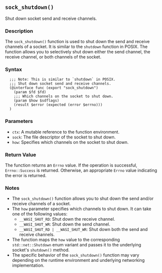 ## `sock_shutdown()`

Shut down socket send and receive channels.

### Description

The `sock_shutdown()` function is used to shut down the send and receive channels of a socket. It is similar to the `shutdown` function in POSIX. The function allows you to selectively shut down either the send channel, the receive channel, or both channels of the socket.

### Syntax

```ebnf
  ;;; Note: This is similar to `shutdown` in POSIX.
  ;;; Shut down socket send and receive channels.
  (@interface func (export "sock_shutdown")
    (param $fd $fd)
    ;;; Which channels on the socket to shut down.
    (param $how $sdflags)
    (result $error (expected (error $errno)))
  )
```
### Parameters

- `ctx`: A mutable reference to the function environment.
- `sock`: The file descriptor of the socket to shut down.
- `how`: Specifies which channels on the socket to shut down.

### Return Value

The function returns an `Errno` value. If the operation is successful, `Errno::Success` is returned. Otherwise, an appropriate `Errno` value indicating the error is returned.

### Notes

- The `sock_shutdown()` function allows you to shut down the send and/or receive channels of a socket.
- The `how` parameter specifies which channels to shut down. It can take one of the following values:
  - `__WASI_SHUT_RD`: Shut down the receive channel.
  - `__WASI_SHUT_WR`: Shut down the send channel.
  - `__WASI_SHUT_RD | __WASI_SHUT_WR`: Shut down both the send and receive channels.
- The function maps the `how` value to the corresponding `std::net::Shutdown` enum variant and passes it to the underlying socket's `shutdown()` method.
- The specific behavior of the `sock_shutdown()` function may vary depending on the runtime environment and underlying networking implementation.
